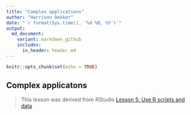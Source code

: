 ```yaml
---
title: "Complex applications"
author: "Harrison Dekker"
date: "`r format(Sys.time(), '%d %B, %Y')`"
output:
  md_document:
    variant: markdown_github
    includes:
      in_header: header.md
---
```

```r
knitr::opts_chunk$set(echo = TRUE)
```

## Complex applicatons


> This lesson was derived from RStudio [Lesson 5: Use R scripts and data](https://shiny.rstudio.com/tutorial/written-tutorial/lesson5/)
